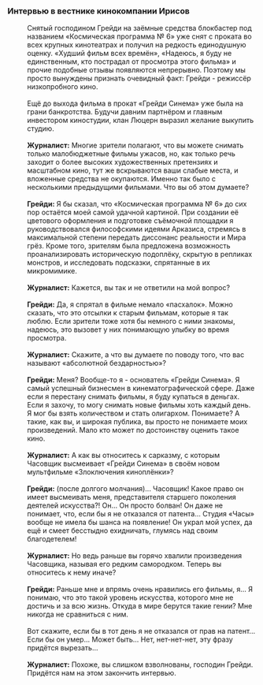 ===Интервью в вестнике кинокомпании Ирисов===
:Снятый господином Грейди на заёмные средства блокбастер под названием «Космическая программа №&nbsp;6» уже снят с проката во всех крупных кинотеатрах и получил на редкость единодушную оценку. «Худший фильм всех времён», «Надеюсь, я буду не единственным, кто пострадал от просмотра этого фильма» и прочие подобные отзывы появляются непрерывно. Поэтому мы просто вынуждены признать очевидный факт: Грейди - режиссёр низкопробного кино.
:<br />Ещё до выхода фильма в прокат «Грейди Синема» уже была на грани банкротства. Будучи давним партнёром и главным инвестором киностудии, клан Люцерн выразил желание выкупить студию.
:<br />'''Журналист:''' Многие зрители полагают, что вы можете снимать только малобюджетные фильмы ужасов, но, как только речь заходит о более высоких художественных претензиях и масштабном кино, тут же вскрываются ваши слабые места, и вложенные средства не окупаются. Именно так было с несколькими предыдущими фильмами. Что вы об этом думаете?
:<br />'''Грейди:''' Я бы сказал, что «Космическая программа №&nbsp;6» до сих пор остаётся моей самой удачной картиной. При создании её цветового оформления и подготовке съёмочной площадки я руководствовался философскими идеями Арказиса, стремясь в максимальной степени передать диссонанс реальности и Мира грёз. Кроме того, зрителям была предложена возможность проанализировать историческую подоплёку, скрытую в репликах монстров, и исследовать подсказки, спрятанные в их микромимике.
:<br />'''Журналист:''' Кажется, вы так и не ответили на мой вопрос?
:<br />'''Грейди:''' Да, я спрятал в фильме немало «пасхалок». Можно сказать, что это отсылки к старым фильмам, которые я так люблю. Если зрители тоже хотя бы немного с ними знакомы, надеюсь, это вызовет у них понимающую улыбку во время просмотра.
:<br />'''Журналист:''' Скажите, а что вы думаете по поводу того, что вас называют «абсолютной бездарностью»?
:<br />'''Грейди:''' Меня? Вообще-то я - основатель «Грейди Синема». Я самый успешный бизнесмен в кинематографической сфере. Даже если я перестану снимать фильмы, я буду купаться в деньгах. Если я захочу, то могу снимать новые фильмы хоть каждый день. Я мог бы взять количеством и стать олигархом. Понимаете? А такие, как вы, и широкая публика, вы просто не понимаете моих произведений. Мало кто может по достоинству оценить такое кино.
:<br />'''Журналист:''' А как вы относитесь к сарказму, с которым Часовщик высмеивает «Грейди Синема» в своём новом мультфильме «Злоключения киноплёнки»?
:<br />'''Грейди:''' (после долгого молчания)... Часовщик! Какое право он имеет высмеивать меня, представителя старшего поколения деятелей искусства?! Он... Он просто болван! Он даже не понимает, что, если бы я не отказался от патента... Студия «Часы» вообще не имела бы шанса на появление! Он украл мой успех, да ещё и смеет бесстыдно ехидничать, глумясь над своим благодетелем!
:<br />'''Журналист:''' Но ведь раньше вы горячо хвалили произведения Часовщика, называя его редким самородком. Теперь вы относитесь к нему иначе?
:<br />'''Грейди:''' Раньше мне и впрямь очень нравились его фильмы, я... Я понимаю, что это такой уровень искусства, которого мне не достичь и за всю жизнь. Откуда в мире берутся такие гении? Мне никогда не сравниться с ним.
:<br />Вот скажите, если бы в тот день я не отказался от прав на патент... Если бы он умер... Может быть... Нет, нет-нет-нет, эту фразу придётся вырезать...
:<br />'''Журналист:''' Похоже, вы слишком взволнованы, господин Грейди. Придётся нам на этом закончить интервью.
